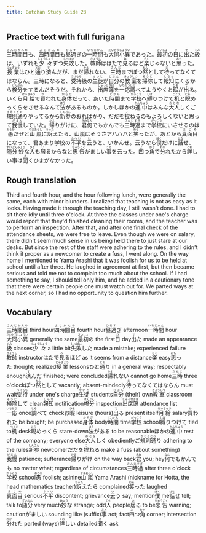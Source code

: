 ```yaml
---
title: Botchan Study Guide 23
---
```


## Practice text with full furigana

<p>
<ruby><rb>三時間目</rb><rt>さんじかんめ</rt></ruby>も、<ruby><rb>四時間目</rb><rt>よじかんめ</rt></ruby>も<ruby><rb>昼過</rb><rt>ひるす</rt></ruby>ぎの<ruby><rb>一時間</rb><rt>いちじかん</rt></ruby>も<ruby><rb>大同小異</rb><rt>だいどうしょうい</rt></ruby>であった。<ruby><rb>最初</rb><rt>さいしょ</rt></ruby>の<ruby><rb>日</rb><rt>ひ</rt></ruby>に<ruby><rb>出</rb><rt>で</rt></ruby>た<ruby><rb>級</rb><rt>くみ</rt></ruby>は、いずれも<ruby><rb>少々</rb><rt>しょうしょう</rt></ruby>ずつ<ruby><rb>失敗</rb><rt>しっぱい</rt></ruby>した。<ruby><rb>教師</rb><rt>きょうし</rt></ruby>ははたで<ruby><rb>見</rb><rt>み</rt></ruby>るほど<ruby><rb>楽</rb><rt>らく</rt></ruby>じゃないと<ruby><rb>思</rb><rt>おも</rt></ruby>った。<ruby><rb>授業</rb><rt>じゅぎょう</rt></ruby>はひと<ruby><rb>通</rb><rt>とお</rt></ruby>り<ruby><rb>済</rb><rt>す</rt></ruby>んだが、まだ<ruby><rb>帰</rb><rt>かえ</rt></ruby>れない、<ruby><rb>三時</rb><rt>さんじ</rt></ruby>までぽつ<ruby><rb>然</rb><rt>ねん</rt></ruby>として<ruby><rb>待</rb><rt>ま</rt></ruby>ってなくてはならん。三時になると、<ruby><rb>受持</rb><rt>うけもち</rt></ruby>級の<ruby><rb>生徒</rb><rt>せいと</rt></ruby>が<ruby><rb>自分</rb><rt>じぶん</rt></ruby>の<ruby><rb>教室</rb><rt>きょうしつ</rt></ruby>を<ruby><rb>掃除</rb><rt>そうじ</rt></ruby>して<ruby><rb>報知</rb><rt>しらせ</rt></ruby>にくるから<ruby><rb>検分</rb><rt>けんぶん</rt></ruby>をするんだそうだ。それから、<ruby><rb>出席簿</rb><rt>しゅっせきぼ</rt></ruby>を<ruby><rb>一応</rb><rt>いちおう</rt></ruby><ruby><rb>調</rb><rt>しら</rt></ruby>べてようやくお<ruby><rb>暇</rb><rt>ひま</rt></ruby>が<ruby><rb>出</rb><rt>で</rt></ruby>る。いくら<ruby><rb>月給</rb><rt>げっきゅう</rt></ruby>で<ruby><rb>買</rb><rt>か</rt></ruby>われた<ruby><rb>身体</rb><rt>からだ</rt></ruby>だって、あいた<ruby><rb>時間</rb><rt>じかん</rt></ruby>まで<ruby><rb>学校</rb><rt>がっこう</rt></ruby>へ<ruby><rb>縛</rb><rt>しば</rt></ruby>りつけて<ruby><rb>机</rb><rt>つくえ</rt></ruby>と<ruby><rb>睨</rb><rt>にら</rt></ruby>めっくらをさせるなんて<ruby><rb>法</rb><rt>ほう</rt></ruby>があるものか。しかしほかの<ruby><rb>連中</rb><rt>れんちゅう</rt></ruby>はみんな<ruby><rb>大人</rb><rt>おとな</rt></ruby>しくご<ruby><rb>規則通</rb><rt>きそくどお</rt></ruby>りやってるから<ruby><rb>新参</rb><rt>しんざん</rt></ruby>のおればかり、だだを<ruby><rb>捏</rb><rt>こ</rt></ruby>ねるのもよろしくないと思って<ruby><rb>我慢</rb><rt>がまん</rt></ruby>していた。<ruby><rb>帰</rb><rt>かえ</rt></ruby>りがけに、<ruby><rb>君</rb><rt>きみ</rt></ruby><ruby><rb>何</rb><rt>なん</rt></ruby>でもかんでも<ruby><rb>三時過</rb><rt>さんじすぎ</rt></ruby>まで<ruby><rb>学校</rb><rt>がっこう</rt></ruby>にいさせるのは<ruby><rb>愚</rb><rt>おろか</rt></ruby>だぜと<ruby><rb>山嵐</rb><rt>やまあらし</rt></ruby>に<ruby><rb>訴</rb><rt>うった</rt></ruby>えたら、山嵐はそうさアハハハと<ruby><rb>笑</rb><rt>わら</rt></ruby>ったが、あとから<ruby><rb>真面目</rb><rt>まじめ</rt></ruby>になって、君あまり学校の<ruby><rb>不平</rb><rt>ふへい</rt></ruby>を<ruby><rb>云</rb><rt>い</rt></ruby>うと、いかんぜ。云うなら<ruby><rb>僕</rb><rt>ぼく</rt></ruby>だけに<ruby><rb>話</rb><rt>はな</rt></ruby>せ、<ruby><rb>随分</rb><rt>ずいぶん</rt></ruby><ruby><rb>妙</rb><rt>みょう</rt></ruby>な<ruby><rb>人</rb><rt>ひと</rt></ruby>も<ruby><rb>居</rb><rt>い</rt></ruby>るからなと<ruby><rb>忠告</rb><rt>ちゅうこく</rt></ruby>がましい<ruby><rb>事</rb><rt>こと</rt></ruby>を云った。<ruby><rb>四</rb><rt>よ</rt></ruby>つ<ruby><rb>角</rb><rt>かど</rt></ruby>で<ruby><rb>分</rb><rt>わか</rt></ruby>れたから<ruby><rb>詳</rb><rt>くわ</rt></ruby>しい事は<ruby><rb>聞</rb><rt>き</rt></ruby>くひまがなかった。
</p>


## Rough translation

Third and fourth hour, and the hour following lunch, were generally the same, each with minor blunders. I realized that teaching is not as easy as it looks. Having made it through the teaching day, I still wasn't done. I had to sit there idly until three o'clock. At three the classes under one's charge would report that they'd finished cleaning their rooms, and the teacher was to perform an inspection. After that, and after one final check of the attendance sheets, we were free to leave. Even though we were on salary, there didn't seem much sense in us being held there to just stare at our desks. But since the rest of the staff were adhering to the rules, and I didn't think it proper as a newcomer to create a fuss, I went along. On the way home I mentioned to Yama Arashi that it was foolish for us to be held at school until after three. He laughed in agreement at first, but then became serious and told me not to complain too much about the school. If I had something to say, I should tell only him, and he added in a cautionary tone that there were certain people one must watch out for. We parted ways at the next corner, so I had no opportunity to question him further. 


## Vocabulary

<p>
<span className="vocabstudy"><ruby><rb>三時間目</rb><rt>さんじかんめ</rt></ruby>&nbsp;third hour</span><span className="vocabstudy"><ruby><rb>四時間目</rb><rt>よじかんめ</rt></ruby>&nbsp;fourth hour</span><span className="vocabstudy"><ruby><rb>昼過</rb><rt>ひるす</rt></ruby>ぎ&nbsp;afternoon</span><span className="vocabstudy"><ruby><rb>一時間</rb><rt>いちじかん</rt></ruby>&nbsp;hour</span><span className="vocabstudy"><ruby><rb>大同小異</rb><rt>だいどうしょうい</rt></ruby>&nbsp;generally the same</span><span className="vocabstudy"><ruby><rb>最初</rb><rt>さいしょ</rt></ruby>の&nbsp;the first</span><span className="vocabstudy"><ruby><rb>日</rb><rt>ひ</rt></ruby>&nbsp;day</span><span className="vocabstudy"><ruby><rb>出</rb><rt>で</rt></ruby>た&nbsp;made an appearance</span><span className="vocabstudy"><ruby><rb>級</rb><rt>くみ</rt></ruby>&nbsp;classes</span><span className="vocabstudy"><ruby><rb>少々</rb><rt>しょうしょう</rt></ruby>&nbsp;a little bit</span><span className="vocabstudy"><ruby><rb>失敗</rb><rt>しっぱい</rt></ruby>した&nbsp;made a mistake; experienced failure</span><span className="vocabstudy"><ruby><rb>教師</rb><rt>きょうし</rt></ruby>&nbsp;instructor</span><span className="vocabstudy">はたで<ruby><rb>見</rb><rt>み</rt></ruby>るほど&nbsp;as it seems from a distance</span><span className="vocabstudy"><ruby><rb>楽</rb><rt>らく</rt></ruby>&nbsp;easy</span><span className="vocabstudy"><ruby><rb>思</rb><rt>おも</rt></ruby>った&nbsp;thought; realized</span><span className="vocabstudy"><ruby><rb>授業</rb><rt>じゅぎょう</rt></ruby>&nbsp;lessons</span><span className="vocabstudy">ひと<ruby><rb>通</rb><rt>とお</rt></ruby>り&nbsp;in a general way; respectably enough</span><span className="vocabstudy"><ruby><rb>済</rb><rt>す</rt></ruby>んだ&nbsp;finished; were concluded</span><span className="vocabstudy"><ruby><rb>帰</rb><rt>かえ</rt></ruby>れない&nbsp;cannot go home</span><span className="vocabstudy"><ruby><rb>三時</rb><rt>さんじ</rt></ruby>&nbsp;three o'clock</span><span className="vocabstudy">ぽつ<ruby><rb>然</rb><rt>ねん</rt></ruby>として&nbsp;vacantly; absent-mindedly</span><span className="vocabstudy"><ruby><rb>待</rb><rt>ま</rt></ruby>ってなくてはならん&nbsp;must wait</span><span className="vocabstudy"><ruby><rb>受持</rb><rt>うけもち</rt></ruby>&nbsp;under one's charge</span><span className="vocabstudy"><ruby><rb>生徒</rb><rt>せいと</rt></ruby>&nbsp;students</span><span className="vocabstudy"><ruby><rb>自分</rb><rt>じぶん</rt></ruby>&nbsp;(their) own</span><span className="vocabstudy"><ruby><rb>教室</rb><rt>きょうしつ</rt></ruby>&nbsp;classroom</span><span className="vocabstudy"><ruby><rb>掃除</rb><rt>そうじ</rt></ruby>して&nbsp;clean</span><span className="vocabstudy"><ruby><rb>報知</rb><rt>しらせ</rt></ruby>&nbsp;notification</span><span className="vocabstudy"><ruby><rb>検分</rb><rt>けんぶん</rt></ruby>&nbsp;inspection</span><span className="vocabstudy"><ruby><rb>出席簿</rb><rt>しゅっせきぼ</rt></ruby>&nbsp;attendance list</span><span className="vocabstudy"><ruby><rb>一応</rb><rt>いちおう</rt></ruby>&nbsp;once</span><span className="vocabstudy"><ruby><rb>調</rb><rt>しら</rt></ruby>べて&nbsp;check</span><span className="vocabstudy">お<ruby><rb>暇</rb><rt>ひま</rt></ruby>&nbsp;leisure (hours)</span><span className="vocabstudy"><ruby><rb>出</rb><rt>で</rt></ruby>る&nbsp;present itself</span><span className="vocabstudy"><ruby><rb>月給</rb><rt>げっきゅう</rt></ruby>&nbsp;salary</span><span className="vocabstudy"><ruby><rb>買</rb><rt>か</rt></ruby>われた&nbsp;be bought; be purchased</span><span className="vocabstudy"><ruby><rb>身体</rb><rt>からだ</rt></ruby>&nbsp;body</span><span className="vocabstudy"><ruby><rb>時間</rb><rt>じかん</rt></ruby>&nbsp;time</span><span className="vocabstudy"><ruby><rb>学校</rb><rt>がっこう</rt></ruby>&nbsp;school</span><span className="vocabstudy"><ruby><rb>縛</rb><rt>しば</rt></ruby>りつけて&nbsp;tied to</span><span className="vocabstudy"><ruby><rb>机</rb><rt>つくえ</rt></ruby>&nbsp;desk</span><span className="vocabstudy"><ruby><rb>睨</rb><rt>にら</rt></ruby>めっくら&nbsp;stare-down</span><span className="vocabstudy"><ruby><rb>法</rb><rt>ほう</rt></ruby>がある&nbsp;to be reasonable</span><span className="vocabstudy">ほかの<ruby><rb>連中</rb><rt>れんちゅう</rt></ruby>&nbsp;rest of the company; everyone else</span><span className="vocabstudy"><ruby><rb>大人</rb><rt>おとな</rt></ruby>しく&nbsp;obediently</span><span className="vocabstudy">ご<ruby><rb>規則通</rb><rt>きそくどお</rt></ruby>り&nbsp;adhering to the rules</span><span className="vocabstudy"><ruby><rb>新参</rb><rt>しんざん</rt></ruby>&nbsp;newcomer</span><span className="vocabstudy">だだを<ruby><rb>捏</rb><rt>こ</rt></ruby>ねる&nbsp;make a fuss (about something)</span><span className="vocabstudy"><ruby><rb>我慢</rb><rt>がまん</rt></ruby>&nbsp;patience; sufferance</span><span className="vocabstudy"><ruby><rb>帰</rb><rt>かえ</rt></ruby>りがけ&nbsp;on the way back</span><span className="vocabstudy"><ruby><rb>君</rb><rt>きみ</rt></ruby>&nbsp;you; hey</span><span className="vocabstudy"><ruby><rb>何</rb><rt>なん</rt></ruby>でもかんでも&nbsp;no matter what; regardless of circumstances</span><span className="vocabstudy"><ruby><rb>三時過</rb><rt>さんじすぎ</rt></ruby>&nbsp;after three o'clock</span><span className="vocabstudy"><ruby><rb>学校</rb><rt>がっこう</rt></ruby>&nbsp;school</span><span className="vocabstudy"><ruby><rb>愚</rb><rt>おろか</rt></ruby>&nbsp;foolish; asinine</span><span className="vocabstudy"><ruby><rb>山嵐</rb><rt>やまあらし</rt></ruby>&nbsp;Yama Arashi (nickname for Hotta, the head mathematics teacher)</span><span className="vocabstudy"><ruby><rb>訴</rb><rt>うった</rt></ruby>えたら&nbsp;complained</span><span className="vocabstudy"><ruby><rb>笑</rb><rt>わら</rt></ruby>った&nbsp;laughed</span><span className="vocabstudy"><ruby><rb>真面目</rb><rt>まじめ</rt></ruby>&nbsp;serious</span><span className="vocabstudy"><ruby><rb>不平</rb><rt>ふへい</rt></ruby>&nbsp;discontent; grievance</span><span className="vocabstudy"><ruby><rb>云</rb><rt>い</rt></ruby>う&nbsp;say; mention</span><span className="vocabstudy"><ruby><rb>僕</rb><rt>ぼく</rt></ruby>&nbsp;me</span><span className="vocabstudy"><ruby><rb>話</rb><rt>はな</rt></ruby>せ&nbsp;tell; talk to</span><span className="vocabstudy"><ruby><rb>随分</rb><rt>ずいぶん</rt></ruby>&nbsp;very much</span><span className="vocabstudy"><ruby><rb>妙</rb><rt>みょう</rt></ruby>な&nbsp;strange; odd</span><span className="vocabstudy"><ruby><rb>人</rb><rt>ひと</rt></ruby>&nbsp;people</span><span className="vocabstudy"><ruby><rb>居</rb><rt>い</rt></ruby>る&nbsp;to be</span><span className="vocabstudy"><ruby><rb>忠告</rb><rt>ちゅうこく</rt></ruby>&nbsp;warning; caution</span><span className="vocabstudy">がましい&nbsp;sounding like (suffix)</span><span className="vocabstudy"><ruby><rb>事</rb><rt>こと</rt></ruby>&nbsp;act; fact</span><span className="vocabstudy"><ruby><rb>四</rb><rt>よ</rt></ruby>つ<ruby><rb>角</rb><rt>かど</rt></ruby>&nbsp;corner; intersection</span><span className="vocabstudy"><ruby><rb>分</rb><rt>わか</rt></ruby>れた&nbsp;parted (ways)</span><span className="vocabstudy"><ruby><rb>詳</rb><rt>くわ</rt></ruby>しい&nbsp;detailed</span><span className="vocabstudy"><ruby><rb>聞</rb><rt>き</rt></ruby>く&nbsp;ask</span>
</p>
